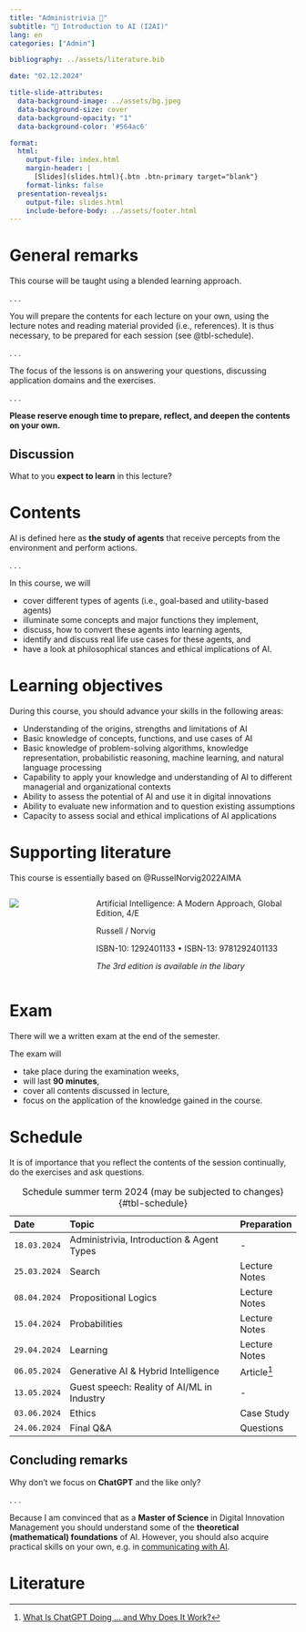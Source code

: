```yaml
---
title: "Administrivia 🧐"
subtitle: "🧠 Introduction to AI (I2AI)"
lang: en
categories: ["Admin"]

bibliography: ../assets/literature.bib

date: "02.12.2024"

title-slide-attributes:
  data-background-image: ../assets/bg.jpeg
  data-background-size: cover
  data-background-opacity: "1"
  data-background-color: '#564ac6'

format: 
  html:
    output-file: index.html
    margin-header: | 
      [Slides](slides.html){.btn .btn-primary target="blank"}
    format-links: false       
  presentation-revealjs:
    output-file: slides.html
    include-before-body: ../assets/footer.html
---
```


# {.html-hidden .unlisted background-color=black background-iframe="https://www.mentimeter.com/app/presentation/aly6sweyozwy1ke9ag9x7topk535qdno/embed"}

# General remarks

This course will be taught using a blended learning approach. 

. . .

You will prepare the contents for each lecture on your own, using the lecture notes and reading material provided (i.e., references). It is thus necessary, to be prepared for each session (see @tbl-schedule).

. . .

The focus of the lessons is on answering your questions, discussing application domains and the exercises.

. . .

**Please reserve enough time to prepare, reflect, and deepen the contents on your own.**


## Discussion {.html-hidden .unlisted .discussion-slide background-color=black}

:::{.large}
What to you **expect to learn** in this lecture?
:::

# Contents

AI is defined here as **the study of agents** that receive percepts from the environment and perform actions.

. . .

In this course, we will 

:::{.incremental}

- cover different types of agents (i.e., goal-based and utility-based agents)
- illuminate some concepts and major functions they implement,
- discuss, how to convert these agents into learning agents,
- identify and discuss real life use cases for these agents, and
- have a look at philosophical stances and ethical implications of AI.

:::

# Learning objectives

During this course, you should advance your skills in the following areas:

::: {.incremental}
- Understanding of the origins, strengths and limitations of AI
- Basic knowledge of concepts, functions, and use cases of AI
- Basic knowledge of problem-solving algorithms, knowledge representation, probabilistic reasoning, machine learning, and natural language processing
- Capability to apply your knowledge and understanding of AI to different managerial and organizational contexts
- Ability to assess the potential of AI and use it in digital innovations
- Ability to evaluate new information and to question existing assumptions
- Capacity to assess social and ethical implications of AI applications
:::

# Supporting literature

This course is essentially based on @RusselNorvig2022AIMA

::::{.columns}
:::{.column width="30%"}

![](images/RusselNorvig2022AIMA.jpeg)

:::
:::{.column}
Artificial Intelligence: A Modern Approach, Global Edition, 4/E  

Russell / Norvig

ISBN-10: 1292401133 • ISBN-13: 9781292401133  

*The 3rd edition is available in the libary*
:::
::::

# Exam

There will we a written exam at the end of the semester. 

The exam will

:::{.incremental}
- take place during the examination weeks,
- will last __90 minutes__,
- cover all contents discussed in lecture,
- focus on the application of the knowledge gained in the course.
:::


# Schedule {.scrollable}

::: {.notes}
It is of importance that you reflect the contents of the session continually, do the exercises and ask questions.
:::

| Date         | Topic                                              | Preparation      |
|:-------------|:---------------------------------------------------|:-----------------|
| `18.03.2024` | Administrivia, Introduction & Agent Types          | -
| `25.03.2024` | Search                                             | Lecture Notes
| `08.04.2024` | Propositional Logics                               | Lecture Notes
| `15.04.2024` | Probabilities                                      | Lecture Notes
| `29.04.2024` | Learning                                           | Lecture Notes
| `06.05.2024` | Generative AI & Hybrid Intelligence                | Article^[[What Is ChatGPT Doing … and Why Does It Work?](https://writings.stephenwolfram.com/2024/02/what-is-chatgpt-doing-and-why-does-it-work/)]
| `13.05.2024` | Guest speech: Reality of AI/ML in Industry         | -
| `03.06.2024` | Ethics                                             | Case Study
| `24.06.2024` | Final Q&A                                          | Questions

: Schedule summer term 2024 (may be subjected to changes) {#tbl-schedule}

## Concluding remarks {.html-hidden .unlisted .discussion-slide background-color=black}

:::{.large}
Why don't we focus on **ChatGPT** and the like only?
:::

. . .

Because I am convinced that as a **Master of Science** in Digital Innovation Management you should understand some of the **theoretical (mathematical) foundations** of AI.
However, you should also acquire practical skills on your own, e.g. in [communicating with AI](https://learnprompting.org/).

# Literature

::: {#refs}
:::
